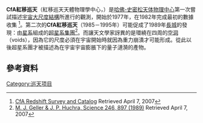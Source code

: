 '''CfA紅移巡天'''（紅移巡天天體物理學中心，{{lang|en|The Center for Astrophysics Redshift Survey}}）是[[哈佛-史密松天体物理中心|哈佛-史密松天体物理中心]]第一次嘗試描述[[大尺度結構|宇宙大尺度結構]]所進行的觀測，開始於1977年，在1982年完成最初的數據收集
<ref>[http://cfa-www.harvard.edu/~huchra/zcat/ CfA Redshift Survey and Catalog] {{Wayback|url=http://cfa-www.harvard.edu/~huchra/zcat/ |date=20080513084659 }} Retrieved April 7, 2007</ref>。第二次的'''CfA紅移巡天'''（1985－1995年）可能促成了1989年[[长城_(天文学)|長城]]的發現：由[[星系|星系]]組成的[[超星系團|超星系集團]]<ref>[http://www.sciencemag.org/cgi/content/abstract/246/4932/897 M. J. Geller & J. P. Huchra, Science 246, 897 (1989)] {{Wayback|url=http://www.sciencemag.org/cgi/content/abstract/246/4932/897 |date=20080621082540 }} Retrieved April 7, 2007</ref>。而讓天文學家訝異的是環繞在四周的[[空洞_(天文学)|空洞]]（voids），因為它的尺度必須在宇宙開始時就因為重力崩潰才可能形成。從此以後超星系團才被描述為在宇宙宇宙膨脹下的量子漣漪的產物。

{{astro-stub}}

== 參考資料 ==
<references/>

[[Category:巡天项目|Category:巡天项目]]